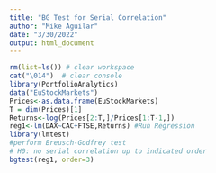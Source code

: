 ```yaml
---
title: "BG Test for Serial Correlation"
author: "Mike Aguilar"
date: "3/30/2022"
output: html_document
---
```



<!-- ### BG Test for Serial Correlation -->
```r
rm(list=ls()) # clear workspace
cat("\014")  # clear console
library(PortfolioAnalytics)
data("EuStockMarkets")
Prices<-as.data.frame(EuStockMarkets)
T = dim(Prices)[1]
Returns<-log(Prices[2:T,]/Prices[1:T-1,])
reg1<-lm(DAX~CAC+FTSE,Returns) #Run Regression
library(lmtest)
#perform Breusch-Godfrey test
# H0: no serial correlation up to indicated order
bgtest(reg1, order=3)

```